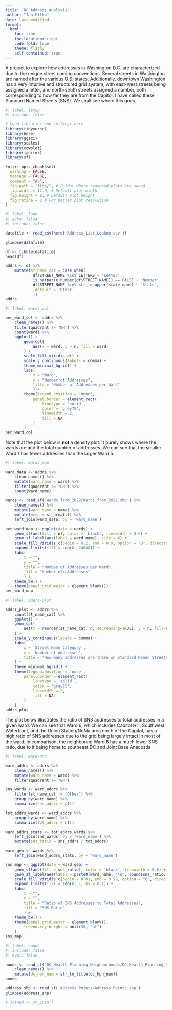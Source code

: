 ```yaml
---
title: "DC Address Analysis"
author: "Ian Milko"
date: last-modified
format: 
  html:
    toc: true 
    toc-location: right
    code-fold: true
    theme: flatly
    self-contained: true
---
```


A project to explore how addresses in Washington D.C. are characterized due to the unique street naming conventions. Several streets in Washington are named after the various U.S. states. Additionally, downtown Washington has a very intuitive and structured grid system, with east-west streets being assigned a letter, and north-south streets assigned a number, both corresponding to how far they are from the Capitol. I have called these Standard Named Streets (SNS). We shall see where this goes.

```r
#| label: setup 
#| include: false

# Load libraries and settings here
library(tidyverse)
library(here)
library(ggsci)
library(scales)
library(cowplot)
library(janitor)
library(sf)

knitr::opts_chunk$set(
  warning = FALSE,
  message = FALSE,
  comment = "#>",
  fig.path = "figs/", # Folder where rendered plots are saved
  fig.width = 12.9, # Default plot width
  fig.height = 8, # Default plot height
  fig.retina = 3 # For better plot resolution
)
```

```r
#| label: load
#| echo: false
#| include: false

datafile <- read_csv(here('Address_List_Lookup.csv'))

glimpse(datafile)

df <- tibble(datafile)
head(df)

addrs <- df %>%
    mutate(st_name_cat = case_when(
            df$STREET_NAME %in% LETTERS ~ 'Letter',
            is.na(parse_number(df$STREET_NAME)) == FALSE ~ 'Number',
            df$STREET_NAME %in% str_to_upper(state.name) ~ 'State',
            .default = 'Other'
            ))
addrs

```

```r
#| label: wards_col

per_ward_col <- addrs %>%
    clean_names() %>%
    filter(quadrant != "BN") %>%
    count(ward) %>%
    ggplot() +
        geom_col(
            aes(x = ward, y = n, fill = ward)
        ) +
        scale_fill_viridis_d() +
        scale_y_continuous(labels = comma) +
        theme_minimal_hgrid() +
        labs(
            x = "Ward",
            y = "Number of Addresses",
            title = "Number of Addresses per Ward"
            ) +
        theme(legend.position = 'none',
            panel.border = element_rect(
                linetype = 'solid',
                color = 'grey75',
                linewidth = 2,
                fill = NA
            )
        )
per_ward_col

```

Note that the plot below is **not** a density plot. It purely shows where the wards are and the total number of addresses. We can see that the smaller Ward 1 has fewer addresses than the larger Ward 5.

```r
#| label: wards_map

ward_data <- addrs %>%
    clean_names() %>%
    mutate(ward_name = ward) %>%
    filter(quadrant != "BN") %>%
    count(ward_name)

wards <- read_sf('Wards_from_2022/Wards_from_2022.shp') %>%
    clean_names() %>%
    mutate(ward_name = name) %>%
    mutate(area = st_area(.)) %>%
    left_join(ward_data, by = 'ward_name')

per_ward_map <- ggplot(data = wards) +
    geom_sf(aes(fill = n), color = 'black', linewidth = 0.6) +
    geom_sf_label(aes(label = ward_name), size = 4) +
    scale_fill_viridis_c(begin = 0.2, end = 0.9, option = "D", direction = 1, labels = comma) +
    expand_limits(fill = seq(0, 24000)) +
    labs(
        x = "",
        y = "",
        title = "Number of Addresses per Ward",
        fill = "Number of\nAddresses"
        ) +
    theme_bw() +
    theme(panel.grid.major = element_blank())
per_ward_map

```

```r
#| label: addrs-plot

addrs_plot <- addrs %>%
    count(st_name_cat) %>%
    ggplot() +
    geom_col(
        aes(x = reorder(st_name_cat, n, decreasing=TRUE), y = n, fill=st_name_cat),
    ) +
    scale_y_continuous(labels = comma) +
    labs(
        x = 'Street Name Category',
        y = 'Number of Addresses',
        title = 'How many addresses are there on Standard Named Streets?'
    ) +
    theme_minimal_hgrid() +
    theme(legend.position = 'none',
        panel.border = element_rect(
            linetype = 'solid',
            color = 'grey75',
            linewidth = 2,
            fill = NA
        )
    )
addrs_plot

```

The plot below illustrates the ratio of SNS addresses to total addresses in a given ward. We can see that Ward 6, which includes Capitol Hill, Southwest Waterfront, and the Union Station/NoMa area north of the Capitol, has a high ratio of SNS addresses due to the grid being largely intact in most of the ward. In comparison, the neighboring Ward 8 has a much lower SNS ratio, due to it being home to southeast DC and Joint Base Anacostia

```r
#| label: ward-sns

ward_addrs <- addrs %>%
    clean_names() %>%
    mutate(ward_name = ward) %>%
    filter(quadrant != "BN")

sns_wards <- ward_addrs %>%
    filter(st_name_cat != "Other") %>%
    group_by(ward_name) %>%
    summarize(sns_addrs = n())

tot_addrs_wards <- ward_addrs %>%
    group_by(ward_name) %>%
    summarize(tot_addrs = n())

ward_addrs_stats <- tot_addrs_wards %>%
    left_join(sns_wards, by = 'ward_name') %>%
    mutate(sns_ratio = sns_addrs / tot_addrs)

ward_geo <- wards %>%
    left_join(ward_addrs_stats, by = 'ward_name')

sns_map <- ggplot(data = ward_geo) +
    geom_sf(aes(fill = sns_ratio), color = 'black', linewidth = 0.6) +
    geom_sf_label(aes(label = paste0(ward_name, "\n", round(sns_ratio, 2) * 100, "%")), size = 3) +
    scale_fill_viridis_c(begin = 0.01, end = 0.99, option = "C", direction = 1, labels = label_percent()) +
    expand_limits(fill = seq(0, 1, by = 0.1)) +
    labs(
        x = "",
        y = "",
        title = "Ratio of SNS Addresses to Total Addresses",
        fill = "SNS Ratio"
        ) +
    theme_bw() +
    theme(panel.grid.major = element_blank(),
        legend.key.height = unit(30, "pt")
    )
sns_map

```

```r
#| label: hoods
#| include: false
#| eval: false

hoods <- read_sf('DC_Health_Planning_Neighborhoods/DC_Health_Planning_Neighborhoods.shp') %>%
    clean_names() %>%
    mutate(dc_hpn_nam = str_to_title(dc_hpn_nam))
hoods

address_shp <- read_sf('Address_Points/Address_Points.shp')
glimpse(address_shp)

# joined <- st_join()

```
    

